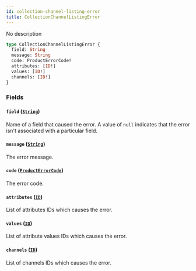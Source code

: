 ```yaml
---
id: collection-channel-listing-error
title: CollectionChannelListingError
---
```



No description

```graphql
type CollectionChannelListingError {
  field: String
  message: String
  code: ProductErrorCode!
  attributes: [ID!]
  values: [ID!]
  channels: [ID!]
}
```


### Fields

#### `field` ([`String`](../../../developer/api-reference/scalars/string))

Name of a field that caused the error. A value of `null` indicates that the error isn't associated with a particular field.


#### `message` ([`String`](../../../developer/api-reference/scalars/string))

The error message.


#### `code` ([`ProductErrorCode`](../../../developer/api-reference/enums/product-error-code))

The error code.


#### `attributes` ([`ID`](../../../developer/api-reference/scalars/id))

List of attributes IDs which causes the error.


#### `values` ([`ID`](../../../developer/api-reference/scalars/id))

List of attribute values IDs which causes the error.


#### `channels` ([`ID`](../../../developer/api-reference/scalars/id))

List of channels IDs which causes the error.





